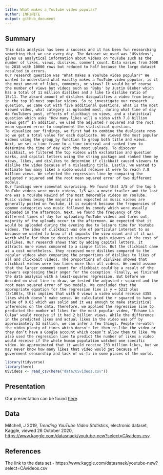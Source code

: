 ```yaml
---
title: What makes a Youtube video popular?
author: INFINITE
output: github_document
---
```


## Summary

  	This data analysis has been a success and it has been fun researching something that we use every day. The dataset we used was 'USvideos', gives us analytical information about videos on YouTube such as the number of likes, views, dislikes, comment_count. Data varies from 2008 to 2018 with 10000 rows but reduced to half because the large dataset resulted in errors.
  	Our research question was "What makes a YouTube video popular?" We wanted to understand what exactly makes a YouTube video popular, is it the most amount of likes, comments, or views? It would be of course the number of views but videos such as 'Baby' by Justin Bieber which has a total of 11 million dislikes and a like to dislike ratio of 15:11. The absurd amount of dislikes disqualifies a video from being in the top 10 most popular videos. So to investigate our research question, we came out with five additional questions, what is the most viewed video, what category is uploaded most, during what time of day do YouTubers post, effects of clickbait on views, and a statistical question which asks "How many likes will a video with 7.8 billion views get?” In addition, we used the adjusted r squared and the root mean squared error to complement the statistical question.
  	To visualize our findings, we first had to combine the duplicate rows so we get a total value for each duplicate. We viewed the most popular videos using the group_by function to group both title and views. Next, we set a time frame to a time interval and ranked them to determine the time of day with the most uploads. To discover clickbait, we filtered the top videos with exclamation and question marks, and capital letters using the string package and ranked them by views, likes, and dislikes to determine if clickbait caused viewers to dislike the video because of a misleading title. Lastly, we wanted to estimate how many likes a video would receive it were to reach 7.8 billion views. We selected the regression line by comparing the adjusted r squared and the root mean squared error of two different models.
    Our findings were somewhat surprising. We found that 3/5 of the top 5 YouTube videos were music videos, 1/5 was a movie trailer and the last one was a YouTube Rewind of the most memorable videos on YouTube. Music videos being the majority was expected as music videos are generally posted on Youtube, it is evident because the frequencies of common categories was music followed by comedy which were usually uploaded in the afternoon. Next, we found the frequency of the different times of day for uploading YouTube videos and turns out, majority of the uploads occur in the afternoon. We expected that it would be uploaded during the evening due to leisure time for Youtube videos. The idea of clickbait was one of particular interest to us because we wanted to know if it impacts the view count and if it was worth while for them to deceive viewers to gain viewers at the cost of dislikes. Our research shows that by adding capital letters, it attracts more views compared to a simple title. But the clickbait came at a cost nonetheless, they received more dislikes compared to the regular videos when comparing the proportions of dislikes to likes of all and clickbait videos. The proportions of dislikes showed that clickbait videos were two times more than all videos. We could assume that the larger comment count for clickbait could be a result of the viewers expressing their anger for the deception. Finally, we finished the data analysis with a least-squares regression. But before we decided on what line to draw, we tested the adjusted r squared and the root mean squared error of two models. We concluded that the appropriate equation for the regression line is y = 5212 plus (3/100)x, this implies that with 0 views a video would receive 4355 likes which doesn’t make sense. We calculated the r squared to have a value of 0.83 which was solid and it was enough to make statistical inferences on the data. Therefore, we applied the regression line to predicted the number of likes for the most popular video, "Échame La Culpa" would receive if it had 2 billion views. While the difference in the predicted likes and actual likes in the video was off by approximately 53 million, we can infer a few things. People re-watch the video plenty of times which doesn't let them re-like the video or they don’t have a Google account which doesn’t allow them to like. We also used the regression line to predict the number of likes a video would receive if the whole human population watched one specific video. We approximated that it would receive 233 million likes, but we may never know how many likes that video would get because of government censorship and lack of wi-fi in some places of the world. 
  


```r
library(tidyverse)
library(here)
USvideos <- read_csv(here("data/USvideos.csv"))
```

## Presentation

Our presentation can be found [here](presentation/presentation.html).

## Data 
Mitchell, J 2019, _Trending YouTube Video Statistics_, electronic dataset, Kaggle, viewed 26 October 2020, <https://www.kaggle.com/datasnaek/youtube-new?select=CAvideos.csv>.


## References

The link to the data set - 
https://www.kaggle.com/datasnaek/youtube-new?select=CAvideos.csv

